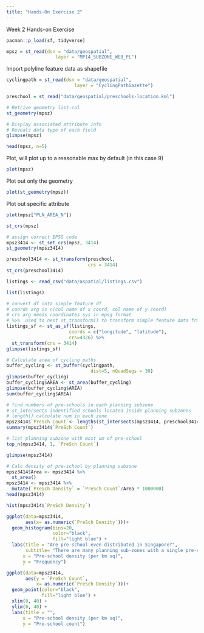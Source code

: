 ```yaml
---
title: "Hands-On Exercise 2"
---
```


Week 2 Hands-on Exercise

```r
pacman::p_load(sf, tidyverse)
```

```r
mpsz = st_read(dsn = "data/geospatial", 
                  layer = "MP14_SUBZONE_WEB_PL")
```

Import polyline feature data as shapefile

```r
cyclingpath = st_read(dsn = "data/geospatial", 
                         layer = "CyclingPathGazette")

preschool = st_read("data/geospatial/preschools-location.kml")
```

```r
# Retrive geometry list-col
st_geometry(mpsz)
```

```r
# Display associated attribute info
# Reveals data type of each field
glimpse(mpsz)
```

```r
head(mpsz, n=5)
```

Plot, will plot up to a reasonable max by default (in this case 9)

```r
plot(mpsz)
```

Plot out only the geometry

```r
plot(st_geometry(mpsz))
```

Plot out specific attribute

```r
plot(mpsz["PLN_AREA_N"])
```

```r
st_crs(mpsz)
```

```r
# assign correct EPSG code
mpsz3414 <- st_set_crs(mpsz, 3414)
st_geometry(mpsz3414)
```

```r
preschool3414 <- st_transform(preschool, 
                              crs = 3414)
st_crs(preschool3414)
```

```r
listings <- read_csv("data/aspatial/listings.csv")
```

```r
list(listings) 
```

```r
# convert df into simple feature df
# coords arg is c(col name of x coord, col name of y coord)
# crs arg needs coordinates sys in epsg format
# %>%  used to nest st_transform() to transform simple feature data frame into svy21 projected coordinates system
listings_sf <- st_as_sf(listings, 
                       coords = c("longitude", "latitude"),
                       crs=4326) %>%
  st_transform(crs = 3414)
glimpse(listings_sf)
```

```r
# Calculate area of cycling paths
buffer_cycling <- st_buffer(cyclingpath, 
                               dist=5, nQuadSegs = 30)
glimpse(buffer_cycling)
buffer_cycling$AREA <- st_area(buffer_cycling)
glimpse(buffer_cycling$AREA)
sum(buffer_cycling$AREA)
```

```r
# find numbers of pre-schools in each planning subzone
# st_intersects indentified schools located inside planning subzones
# length() calculate num in each zone
mpsz3414$`PreSch Count`<- lengths(st_intersects(mpsz3414, preschool3414))
summary(mpsz3414$`PreSch Count`)
```

```r
# list planning zubzone with most um of pre-school
top_n(mpsz3414, 1, `PreSch Count`)
```

```r
glimpse(mpsz3414)
```

```r
# Calc density of pre-school by planning subzone
mpsz3414$Area <- mpsz3414 %>%
  st_area()
mpsz3414 <- mpsz3414 %>%
  mutate(`PreSch Density` = `PreSch Count`/Area * 1000000)
head(mpsz3414)
```

```r
hist(mpsz3414$`PreSch Density`)

ggplot(data=mpsz3414, 
       aes(x= as.numeric(`PreSch Density`)))+
  geom_histogram(bins=20, 
                 color="black", 
                 fill="light blue") +
  labs(title = "Are pre-school even distributed in Singapore?",
       subtitle= "There are many planning sub-zones with a single pre-school, on the other hand, \nthere are two planning sub-zones with at least 20 pre-schools",
      x = "Pre-school density (per km sq)",
      y = "Frequency")

ggplot(data=mpsz3414, 
       aes(y = `PreSch Count`, 
           x= as.numeric(`PreSch Density`)))+
  geom_point(color="black", 
             fill="light blue") +
  xlim(0, 40) +
  ylim(0, 40) +
  labs(title = "",
      x = "Pre-school density (per km sq)",
      y = "Pre-school count")
```
